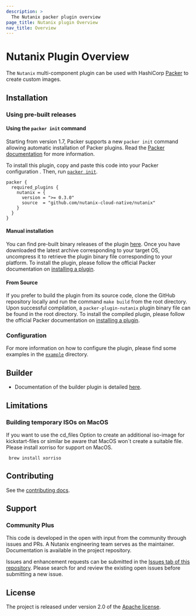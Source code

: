 ```yaml
---
description: >
  The Nutanix packer plugin overview
page_title: Nutanix plugin Overview
nav_title: Overview
---
```

# Nutanix Plugin Overview

<!--
  Include a short overview about the plugin.

  This document is a great location for creating a table of contents for each
  of the components the plugin may provide. This document should load automatically
  when navigating to the docs directory for a plugin.

-->
The `Nutanix` multi-component plugin can be used with HashiCorp [Packer](https://www.packer.io)
to create custom images.

## Installation

### Using pre-built releases

#### Using the `packer init` command

Starting from version 1.7, Packer supports a new `packer init` command allowing
automatic installation of Packer plugins. Read the
[Packer documentation](https://www.packer.io/docs/commands/init) for more information.

To install this plugin, copy and paste this code into your Packer configuration .
Then, run [`packer init`](https://www.packer.io/docs/commands/init).

```hcl
packer {
  required_plugins {
    nutanix = {
      version = ">= 0.3.0"
      source  = "github.com/nutanix-cloud-native/nutanix"
    }
  }
}
```

#### Manual installation

You can find pre-built binary releases of the plugin [here](https://github.com/nutanix-cloud-native/packer-plugin-nutanix/releases).
Once you have downloaded the latest archive corresponding to your target OS,
uncompress it to retrieve the plugin binary file corresponding to your platform.
To install the plugin, please follow the official Packer documentation on [installing a plugin](https://www.packer.io/docs/extending/plugins/#installing-plugins).


#### From Source

If you prefer to build the plugin from its source code, clone the GitHub repository locally and run the command `make build` from the root directory.
Upon successful compilation, a `packer-plugin-nutanix` plugin binary file can be found in the root directory.
To install the compiled plugin, please follow the official Packer documentation on [installing a plugin](https://www.packer.io/docs/extending/plugins/#installing-plugins).

### Configuration

For more information on how to configure the plugin, please find some examples in the  [`example`](https://github.com/nutanix-cloud-native/packer-plugin-nutanix/tree/main/example) directory.


## Builder

- Documentation of the builder plugin is detailed [here](/packer/plugins/builders/nutanix/nutanix).

## Limitations
### Building temporary ISOs on MacOS
If you want to use the cd_files Option to create an additional iso-image for kickstart-files or similar be aware that MacOS won´t create a suitable file.
Please install xorriso for support on MacOS.
```
 brew install xorriso
```

## Contributing
See the [contributing docs](https://github.com/nutanix-cloud-native/packer-plugin-nutanix/blob/main/CONTRIBUTING.md).

## Support
### Community Plus

This code is developed in the open with input from the community through issues and PRs. A Nutanix engineering team serves as the maintainer. Documentation is available in the project repository.

Issues and enhancement requests can be submitted in the [Issues tab of this repository](https://github.com/nutanix-cloud-native/packer-plugin-nutanix/issues). Please search for and review the existing open issues before submitting a new issue.

## License
The project is released under version 2.0 of the [Apache license](http://www.apache.org/licenses/LICENSE-2.0).